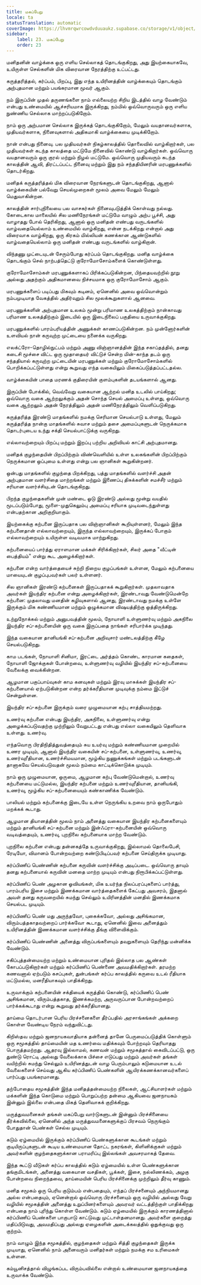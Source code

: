 ```yaml
---
title: மகப்பேறு
locale: ta
statusTranslation: automatic
coverImage: https://lhvmrqwrcowdvduuaukz.supabase.co/storage/v1/object/public/strapi-uploads/small_cover-educacion-fundamental.webp-2d51a7828a2b1309555be27f7e2a61a0.webp
sidebar:
    label: 23. மகப்பேறு
    order: 23
---
```

மனிதனின் வாழ்க்கை ஒரு எளிய செல்லாகத் தொடங்குகிறது, அது இயற்கையாகவே, உயிருள்ள செல்களின் மிக விரைவான நேரத்திற்கு உட்பட்டது.

கருத்தரித்தல், கர்ப்பம், பிறப்பு, இது எந்த உயிரினத்தின் வாழ்க்கையும் தொடங்கும் அற்புதமான மற்றும் பயங்கரமான மூவர் ஆகும்.

நம் இருப்பின் முதல் தருணங்களை நாம் எல்லையற்ற சிறிய இடத்தில் வாழ வேண்டும் என்பது உண்மையில் ஆச்சரியமாக இருக்கிறது, நம்மில் ஒவ்வொருவரும் ஒரு எளிய நுண்ணிய செல்லாக மாற்றப்படுகிறோம்.

நாம் ஒரு அற்பமான செல்லாக இருக்கத் தொடங்குகிறோம், மேலும் வயதானவர்களாக, முதியவர்களாக, நினைவுகளால் அதிகமாகி வாழ்க்கையை முடிக்கிறோம்.

நான் என்பது நினைவு. பல முதியவர்கள் நிகழ்காலத்தில் தொலைவில் வாழ்கிறார்கள், பல முதியவர்கள் கடந்த காலத்தை மட்டுமே நினைவில் கொண்டு வாழ்கிறார்கள். ஒவ்வொரு வயதானவரும் ஒரு குரல் மற்றும் நிழல் மட்டுமே. ஒவ்வொரு முதியவரும் கடந்த காலத்தின் ஆவி, திரட்டப்பட்ட நினைவு மற்றும் இது நம் சந்ததியினரின் மரபணுக்களில் தொடர்கிறது.

மனிதக் கருத்தரித்தல் மிக விரைவான நேரங்களுடன் தொடங்குகிறது, ஆனால் வாழ்க்கையின் பல்வேறு செயல்முறைகள் மூலம் அவை மேலும் மேலும் மெதுவாகின்றன.

காலத்தின் சார்புநிலையை பல வாசகர்கள் நினைவுபடுத்திக் கொள்வது நல்லது. கோடைகால மாலையில் சில மணிநேரங்கள் மட்டுமே வாழும் அற்ப பூச்சி, அது வாழாதது போல் தெரிகிறது, ஆனால் ஒரு மனிதன் எண்பது வருடங்களில் வாழ்வதையெல்லாம் உண்மையில் வாழ்கிறது, என்ன நடக்கிறது என்றால் அது விரைவாக வாழ்கிறது, ஒரு கிரகம் மில்லியன் கணக்கான ஆண்டுகளில் வாழ்வதையெல்லாம் ஒரு மனிதன் எண்பது வருடங்களில் வாழ்கிறான்.

விந்தணு முட்டையுடன் சேரும்போது கர்ப்பம் தொடங்குகிறது. மனித வாழ்க்கை தொடங்கும் செல் நாற்பத்தெட்டு குரோமோசோம்களைக் கொண்டுள்ளது.

குரோமோசோம்கள் மரபணுக்களாகப் பிரிக்கப்படுகின்றன, பிந்தையவற்றில் நூறு அல்லது அதற்கும் அதிகமானவை நிச்சயமாக ஒரு குரோமோசோம் ஆகும்.

மரபணுக்களைப் படிப்பது மிகவும் கடினம், ஏனெனில் அவை ஒவ்வொன்றும் நம்பமுடியாத வேகத்தில் அதிர்வுறும் சில மூலக்கூறுகளால் ஆனவை.

மரபணுக்களின் அற்புதமான உலகம் மூன்று பரிமாண உலகத்திற்கும் நான்காவது பரிமாண உலகத்திற்கும் இடையில் ஒரு இடைநிலைப் பகுதியை உருவாக்குகிறது.

மரபணுக்களில் பாரம்பரியத்தின் அணுக்கள் காணப்படுகின்றன. நம் முன்னோர்களின் உளவியல் நான் கருவுற்ற முட்டையை நனைக்க வருகிறது.

எலக்ட்ரோ-தொழில்நுட்பம் மற்றும் அணு விஞ்ஞானத்தின் இந்த சகாப்தத்தில், தனது கடைசி மூச்சை விட்ட ஒரு மூதாதையர் விட்டுச் சென்ற மின்-காந்த தடம் ஒரு சந்ததியால் கருவுற்ற முட்டையின் மரபணுக்கள் மற்றும் குரோமோசோம்களில் பொறிக்கப்பட்டுள்ளது என்று கூறுவது எந்த வகையிலும் மிகைப்படுத்தப்பட்டதல்ல.

வாழ்க்கையின் பாதை மரணக் குதிரையின் குளம்புகளின் தடயங்களால் ஆனது.

இருப்பின் போக்கில், வெவ்வேறு வகையான ஆற்றல் மனித உடலில் பாய்கிறது; ஒவ்வொரு வகை ஆற்றலுக்கும் அதன் சொந்த செயல் அமைப்பு உள்ளது, ஒவ்வொரு வகை ஆற்றலும் அதன் நேரத்திலும் அதன் மணிநேரத்திலும் வெளிப்படுகிறது.

கருத்தரித்த இரண்டு மாதங்களில் நமக்கு செரிமான செயல்பாடு உள்ளது, மேலும் கருத்தரித்த நான்கு மாதங்களில் சுவாச மற்றும் தசை அமைப்புகளுடன் நெருக்கமாக தொடர்புடைய உந்து சக்தி செயல்பாட்டுக்கு வருகிறது.

எல்லாவற்றையும் பிறப்பு மற்றும் இறப்பு பற்றிய அறிவியல் காட்சி அற்புதமானது.

மனிதக் குழந்தையின் பிறப்பிற்கும் விண்வெளியில் உள்ள உலகங்களின் பிறப்பிற்கும் நெருக்கமான ஒப்புமை உள்ளது என்று பல ஞானிகள் கூறுகின்றனர்.

ஒன்பது மாதங்களில் குழந்தை பிறக்கிறது, பத்து மாதங்களில் வளர்ச்சி அதன் அற்புதமான வளர்சிதை மாற்றங்கள் மற்றும் இணைப்பு திசுக்களின் சமச்சீர் மற்றும் சரியான வளர்ச்சியுடன் தொடங்குகிறது.

பிறந்த குழந்தைகளின் முன் மண்டை ஓடு இரண்டு அல்லது மூன்று வயதில் மூடப்படும்போது, மூளை-முதுகெலும்பு அமைப்பு சரியாக முடிவடைந்துள்ளது என்பதற்கான அறிகுறியாகும்.

இயற்கைக்கு கற்பனை இருப்பதாக பல விஞ்ஞானிகள் கூறியுள்ளனர், மேலும் இந்த கற்பனைதான் எல்லாவற்றையும், இருந்த எல்லாவற்றையும், இருக்கப் போகும் எல்லாவற்றையும் உயிருள்ள வடிவமாக மாற்றுகிறது.

கற்பனையைப் பார்த்து ஏராளமான மக்கள் சிரிக்கிறார்கள், சிலர் அதை "வீட்டின் பைத்தியம்" என்று கூட அழைக்கிறார்கள்.

கற்பனை என்ற வார்த்தையைச் சுற்றி நிறைய குழப்பங்கள் உள்ளன, மேலும் கற்பனையை மாயையுடன் குழப்புபவர்கள் பலர் உள்ளனர்.

சில ஞானிகள் இரண்டு கற்பனைகள் இருப்பதாகக் கூறுகிறார்கள். முதலாவதாக அவர்கள் இயந்திர கற்பனை என்று அழைக்கிறார்கள், இரண்டாவது வேண்டுமென்றே கற்பனை: முதலாவது மனதின் கழிவுகளால் ஆனது, இரண்டாவது நமக்கு உள்ளே இருக்கும் மிக கண்ணியமான மற்றும் ஒழுக்கமான விஷயத்திற்கு ஒத்திருக்கிறது.

உற்றுநோக்கல் மற்றும் அனுபவத்தின் மூலம், நோயாளி உள்ளுணர்வு மற்றும் அகநிலை இயந்திர சப்-கற்பனையின் ஒரு வகை இருப்பதை நாங்கள் சரிபார்க்க முடிந்தது.

இந்த வகையான தானியங்கி சப்-கற்பனை அறிவுசார் மண்டலத்திற்கு கீழே செயல்படுகிறது.

காம படங்கள், நோயாளி சினிமா, இரட்டை அர்த்தம் கொண்ட காரமான கதைகள், நோயாளி ஜோக்குகள் போன்றவை, உள்ளுணர்வு வழியில் இயந்திர சப்-கற்பனையை வேலைக்கு வைக்கின்றன.

ஆழமான பகுப்பாய்வுகள் காம கனவுகள் மற்றும் இரவு மாசுக்கள் இயந்திர சப்-கற்பனையால் ஏற்படுகின்றன என்ற தர்க்கரீதியான முடிவுக்கு நம்மை இட்டுச் சென்றுள்ளன.

இயந்திர சப்-கற்பனை இருக்கும் வரை முழுமையான கற்பு சாத்தியமற்றது.

உணர்வு கற்பனை என்பது இயந்திர, அகநிலை, உள்ளுணர்வு என்று அழைக்கப்படுவதற்கு முற்றிலும் வேறுபட்டது என்பது எல்லா வகையிலும் தெளிவாக உள்ளது. உணர்வு.

எந்தவொரு பிரதிநிதித்துவத்தையும் சுய உயர்வு மற்றும் கண்ணியமான முறையில் உணர முடியும், ஆனால் இயந்திர வகையின் சப்-கற்பனை, உள்ளுணர்வு, உணர்வு, உணர்வுரீதியான, உணர்ச்சிமயமான, மூழ்கிய நுணுக்கங்கள் மற்றும் படங்களுடன் தானாகவே செயல்படுவதன் மூலம் நம்மை காட்டிக்கொடுக்க முடியும்.

நாம் ஒரு முழுமையான, ஒருமை, ஆழமான கற்பு வேண்டுமென்றால், உணர்வு கற்பனையை மட்டுமல்ல, இயந்திர கற்பனை மற்றும் உணர்வுரீதியான, தானியங்கி, உணர்வு, மூழ்கிய சப்-கற்பனையையும் கண்காணிக்க வேண்டும்.

பாலியல் மற்றும் கற்பனைக்கு இடையே உள்ள நெருங்கிய உறவை நாம் ஒருபோதும் மறக்கக் கூடாது.

ஆழமான தியானத்தின் மூலம் நாம் அனைத்து வகையான இயந்திர கற்பனைகளையும் மற்றும் தானியங்கி சப்-கற்பனை மற்றும் இன்ஃப்ரா-கற்பனையின் ஒவ்வொரு வடிவத்தையும், உணர்வு, புறநிலை கற்பனையாக மாற்ற வேண்டும்.

புறநிலை கற்பனை என்பது தன்னகத்தே உருவாக்குகிறது, இல்லாமல் தொலைபேசி, ரேடியோ, விமானம் போன்றவற்றை கண்டுபிடிப்பவர் கற்பனை செய்திருக்க முடியாது.

கர்ப்பிணிப் பெண்ணின் கற்பனை கருவின் வளர்ச்சிக்கு அடிப்படை. ஒவ்வொரு தாயும் தனது கற்பனையால் கருவின் மனதை மாற்ற முடியும் என்பது நிரூபிக்கப்பட்டுள்ளது.

கர்ப்பிணிப் பெண் அழகான ஓவியங்கள், மிக உயர்ந்த நிலப்பரப்புகளைப் பார்த்து, பாரம்பரிய இசை மற்றும் இணக்கமான வார்த்தைகளைக் கேட்பது அவசரம், இதனால் அவள் தனது கருவறையில் சுமந்து செல்லும் உயிரினத்தின் மனதில் இணக்கமாக செயல்பட முடியும்.

கர்ப்பிணிப் பெண் மது அருந்தவோ, புகைக்கவோ, அல்லது அசிங்கமான, விரும்பத்தகாதவற்றைப் பார்க்கவோ கூடாது, ஏனெனில் இவை அனைத்தும் உயிரினத்தின் இணக்கமான வளர்ச்சிக்கு தீங்கு விளைவிக்கும்.

கர்ப்பிணிப் பெண்ணின் அனைத்து விருப்பங்களையும் தவறுகளையும் தெரிந்து மன்னிக்க வேண்டும்.

சகிப்புத்தன்மையற்ற மற்றும் உண்மையான புரிதல் இல்லாத பல ஆண்கள் கோபப்படுகிறார்கள் மற்றும் கர்ப்பிணிப் பெண்ணை அவமதிக்கிறார்கள். தரமற்ற கணவனால் ஏற்படும் கசப்புகள், துன்பங்கள் கர்ப்ப காலத்தில் கருவை உடல் ரீதியாக மட்டுமல்ல, மனரீதியாகவும் பாதிக்கிறது.

உருவாக்கும் கற்பனையின் சக்தியைக் கருத்தில் கொண்டு, கர்ப்பிணிப் பெண் அசிங்கமான, விரும்பத்தகாத, இணக்கமற்ற, அருவருப்பான போன்றவற்றைப் பார்க்கக்கூடாது என்று கூறுவது தர்க்கரீதியானது.

தாய்மை தொடர்பான பெரிய பிரச்சனைகளை தீர்ப்பதில் அரசாங்கங்கள் அக்கறை கொள்ள வேண்டிய நேரம் வந்துவிட்டது.

கிறிஸ்தவ மற்றும் ஜனநாயகவாதியாக தன்னைத் தானே பெருமைப்படுத்திக் கொள்ளும் ஒரு சமூகத்தில் தாய்மையின் மத உணர்வை மதிக்கவும் போற்றவும் தெரியாதது பொருத்தமற்றது. ஆதரவு இல்லாமல், கணவன் மற்றும் சமூகத்தால் கைவிடப்பட்டு, ஒரு துண்டு ரொட்டி அல்லது வேலைக்காக பிச்சை எடுப்பது மற்றும் அவர்கள் தங்கள் வயிற்றில் சுமந்து செல்லும் உயிரினத்துடன் வாழ பெரும்பாலும் கடுமையான உடல் வேலைகளைச் செய்வது ஆகிய கர்ப்பிணிப் பெண்களின் ஆயிரக்கணக்கானவர்களைப் பார்ப்பது பயங்கரமானது.

தற்போதைய சமூகத்தின் இந்த மனிதத்தன்மையற்ற நிலைகள், ஆட்சியாளர்கள் மற்றும் மக்களின் இந்த கொடுமை மற்றும் பொறுப்பற்ற தன்மை ஆகியவை ஜனநாயகம் இன்னும் இல்லை என்பதை மிகத் தெளிவாகக் குறிக்கிறது.

மருத்துவமனைகள் தங்கள் மகப்பேறு வார்டுகளுடன் இன்னும் பிரச்சினையை தீர்க்கவில்லை, ஏனெனில் அந்த மருத்துவமனைகளுக்குப் பிரசவம் நெருங்கும் போதுதான் பெண்கள் செல்ல முடியும்.

கடும் ஏழ்மையில் இருக்கும் கர்ப்பிணிப் பெண்களுக்கான கூடங்கள் மற்றும் குடியிருப்புகளுடன் கூடிய உண்மையான தோட்ட நகரங்கள், கிளினிக்குகள் மற்றும் அவர்களின் குழந்தைகளுக்கான பராமரிப்பு இல்லங்கள் அவசரமாகத் தேவை.

இந்த கூட்டு வீடுகள் கர்ப்ப காலத்தில் கடும் ஏழ்மையில் உள்ள பெண்களுக்கான தங்குமிடங்கள், அனைத்து வகையான வசதிகள், பூக்கள், இசை, நல்லிணக்கம், அழகு போன்றவை நிறைந்தவை, தாய்மையின் பெரிய பிரச்சினைக்கு முற்றிலும் தீர்வு காணும்.

மனித சமூகம் ஒரு பெரிய குடும்பம் என்பதையும், எந்தப் பிரச்சனையும் அந்நியமானது அல்ல என்பதையும், ஏனென்றால் ஒவ்வொரு பிரச்சனையும் ஒரு வழியில் அல்லது வேறு வழியில் சமூகத்தின் அனைத்து உறுப்பினர்களையும் அவரவர் வட்டத்திற்குள் பாதிக்கிறது என்பதை நாம் புரிந்து கொள்ள வேண்டும். கடும் ஏழ்மையில் இருக்கும் காரணத்தினால் கர்ப்பிணிப் பெண்களை பாகுபாடு காட்டுவது முட்டாள்தனமானது. அவர்களை குறைத்து மதிப்பிடுவது, அவமதிப்பது அல்லது ஏழைகளின் அடைக்கலத்தில் ஒதுக்குவது ஒரு குற்றம்.

நாம் வாழும் இந்த சமூகத்தில், குழந்தைகள் மற்றும் சித்தி குழந்தைகள் இருக்க முடியாது, ஏனெனில் நாம் அனைவரும் மனிதர்கள் மற்றும் நமக்கு சம உரிமைகள் உள்ளன.

கம்யூனிசத்தால் விழுங்கப்பட விரும்பவில்லை என்றால் உண்மையான ஜனநாயகத்தை உருவாக்க வேண்டும்.

